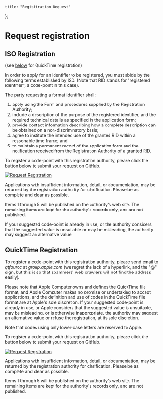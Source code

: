     title: "Registiration Request"
};

# Request registration

## ISO Registration

(see [below](#quicktime-registration) for QuickTime registration)

In order to apply for an identifier to be registered, you must abide by the following terms established by ISO. (Note that RID stands for "registered identifier", a code-point in this case).

The party requesting a format identifier shall:

1.  apply using the Form and procedures supplied by the Registration Authority;
2.  include a description of the purpose of the registered identifier, and the required technical details as specified in the application form;
3.  provide contact information describing how a complete description can be obtained on a non-discriminatory basis;
4.  agree to institute the intended use of the granted RID within a reasonable time frame; and
5.  to maintain a permanent record of the application form and the notification received from the Registration Authority of a granted RID.

To register a code-point with this registration authority, please click the button below to submit your request on GitHub.

[![Request Registration](https://img.shields.io/badge/ISO%20Registration-Submit%20on%20GitHub-blue.svg)](https://github.com/mp4ra/mp4ra.github.io/issues/new?template=new-codepoint-request-template.yml&labels=ISO,registiration)

Applications with insufficient information, detail, or documentation, may be returned by the registration authority for clarification. Please be as complete and clear as possible.

Items 1 through 5 will be published on the authority's web site. The remaining items are kept for the authority's records only, and are not published.

If your suggested code-point is already in use, or the authority considers that the suggested value is unsuitable or may be misleading, the authority may suggest an alternative value.

## QuickTime Registration

To register a code-point with this registration authority, please send email to _qtfourcc_ at _group.apple.com_ (we regret the lack of a hyperlink, and the "@" sign, but this is so that spammers' web crawlers will not find the address easily).

Please note that Apple Computer owns and defines the QuickTime file format, and Apple Computer makes no promise or undertaking to accept applications, and the definition and use of codes in the QuickTime file format are at Apple's sole discretion. If your suggested code-point is already in use, or Apple considers that the suggested value is unsuitable, may be misleading, or is otherwise inappropriate, the authority may suggest an alternative value or refuse the registration, at its sole discretion.

Note that codes using only lower-case letters are reserved to Apple.

To register a code-point with this registration authority, please click the button below to submit your request on GitHub.

[![Request Registration](https://img.shields.io/badge/QuickTime%20Registration-Submit%20on%20GitHub-blue.svg)](https://github.com/mp4ra/mp4ra.github.io/issues/new?template=new-codepoint-request-template.yml&labels=QuickTime,registiration)

Applications with insufficient information, detail, or documentation, may be returned by the registration authority for clarification. Please be as complete and clear as possible.

Items 1 through 5 will be published on the authority's web site. The remaining items are kept for the authority's records only, and are not published.
